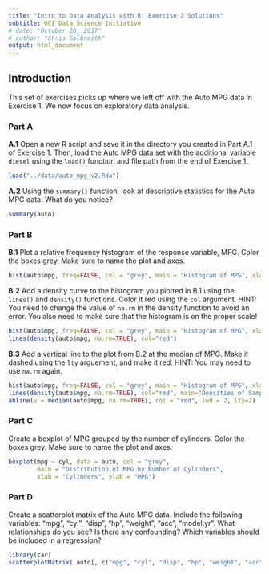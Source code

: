 ```yaml
---
title: "Intro to Data Analysis with R: Exercise 2 Solutions"
subtitle: UCI Data Science Initiative
# date: "October 20, 2017"
# author: "Chris Galbraith"
output: html_document
---
```


## Introduction
This set of exercises picks up where we left off with the Auto MPG data in Exercise 1. We now focus on exploratory data analysis.


### Part A 
**A.1** Open a new R script and save it in the directory you created in Part A.1 of Exercise 1. Then, load the Auto MPG data set with the additional variable ```diesel``` using the ```load()``` function and file path from the end of Exercise 1. 
```r
load("../data/auto_mpg_v2.Rda")
```

**A.2** Using the ```summary()``` function, look at descriptive statistics for the Auto MPG data. What do you notice?
```r
summary(auto)
```

### Part B
**B.1** Plot a relative frequency histogram of the response variable, MPG. Color the boxes grey. Make sure to name the plot and axes.
```r
hist(auto$mpg, freq=FALSE, col = "grey", main = "Histogram of MPG", xlab = "MPG")
```

**B.2** Add a density curve to the histogram you plotted in B.1 using the ```lines()``` and ```density()``` functions. Color it red using the ```col``` argument. HINT: You need to change the value of ```na.rm``` in the density function to avoid an error. You also need to make sure that the histogram is on the proper scale!
```r
hist(auto$mpg, freq=FALSE, col = "grey", main = "Histogram of MPG", xlab = "MPG")
lines(density(auto$mpg, na.rm=TRUE), col="red")
```

**B.3** Add a vertical line to the plot from B.2 at the median of MPG. Make it dashed using the ```lty``` arguement, and make it red. HINT: You may need to use ```na.rm``` again.
```r
hist(auto$mpg, freq=FALSE, col = "grey", main = "Histogram of MPG", xlab = "MPG")
lines(density(auto$mpg, na.rm=TRUE), col="red", main="Densities of Samp1 and Samp2", xlab="")
abline(v = median(auto$mpg, na.rm=TRUE), col = "red", lwd = 2, lty=2)
```


### Part C
Create a boxplot of MPG grouped by the number of cylinders. Color the boxes grey. Make sure to name the plot and axes.
```r
boxplot(mpg ~ cyl, data = auto, col = "grey",
        main = "Distribution of MPG by Number of Cylinders",
        xlab = "Cylinders", ylab = "MPG")
```


### Part D
Create a scatterplot matrix of the Auto MPG data. Include the following variables: "mpg", "cyl", "disp", "hp", "weight", "acc", "model.yr". What relationships do you see? Is there any confounding? Which variables should be included in a regression? 
```r
library(car)
scatterplotMatrix( auto[, c("mpg", "cyl", "disp", "hp", "weight", "acc", "model.yr")] )
```
